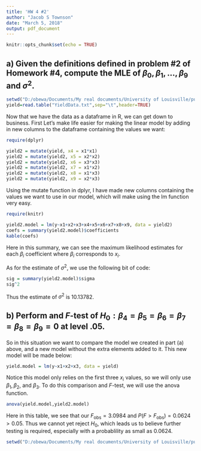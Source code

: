 ```yaml
---
title: 'HW 4 #2'
author: "Jacob S Townson"
date: "March 5, 2018"
output: pdf_document
---
```


```r
knitr::opts_chunk$set(echo = TRUE)
```

## a) Given the definitions defined in problem #2 of Homework #4, compute the MLE of $\beta_0,\beta_1,...,\beta_9$ and $\sigma^2$.

```r
setwd("D:/obewa/Documents/My real documents/University of Louisville/public_work/Classes/Homework/Statistics 668")
yield=read.table("YieldData.txt",sep="\t",header=TRUE)
```

Now that we have the data as a dataframe in R, we can get down to business. First Let's make life easier for making the linear model by adding in new columns to the dataframe containing the values we want:

```r
require(dplyr)
```

```r
yield2 = mutate(yield, x4 = x1*x1)
yield2 = mutate(yield2, x5 = x2*x2)
yield2 = mutate(yield2, x6 = x3*x3)
yield2 = mutate(yield2, x7 = x1*x2)
yield2 = mutate(yield2, x8 = x1*x3)
yield2 = mutate(yield2, x9 = x2*x3)
```

Using the mutate function in dplyr, I have made new columns containing the values we want to use in our model, which will make using the lm function very easy.

```r
require(knitr)
```

```r
yield2.model = lm(y~x1+x2+x3+x4+x5+x6+x7+x8+x9, data = yield2)
coefs = summary(yield2.model)$coefficients
kable(coefs)
```

Here in this summary, we can see the maximum likelihood estimates for each $\beta_i$ coefficient where $\beta_i$ corresponds to $x_i$. 

As for the estimate of $\sigma^2$, we use the following bit of code:

```r
sig = summary(yield2.model)$sigma
sig^2
```

Thus the estimate of $\sigma^2$ is $10.13782$. 









## b) Perform and $F$-test of $H_0: \beta_4=\beta_5=\beta_6=\beta_7=\beta_8=\beta_9=0$ at level $.05$.

So in this situation we want to compare the model we created in part (a) above, and a new model without the extra elements added to it. This new model will be made below:

```r
yield.model = lm(y~x1+x2+x3, data = yield)
```

Notice this model only relies on the first three $x_i$ values, so we will only use $\beta_1,\beta_2,$ and $\beta_3$. To do this comparison and $F$-test, we will use the anova function.

```r
anova(yield.model,yield2.model)
```

Here in this table, we see that our $F_{\mathrm{obs}} = 3.0984$ and $P(F > F_{\mathrm{obs}}) = 0.0624 > 0.05$. Thus we cannot yet reject $H_0$, which leads us to believe further testing is required, especially with a probablility as small as $0.0624$. 












```r
setwd("D:/obewa/Documents/My real documents/University of Louisville/public_work/")
```